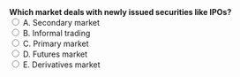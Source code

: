 ::: {.question-block}
<form onsubmit="event.preventDefault(); checkAnswer('module1_mcq_q21')" data-correct-answer="C"> 
  <strong style="display: block;">Which market deals with newly issued securities like IPOs?</strong> 
  <label><input type="radio" name="module1_mcq_q21" value="A"> A. Secondary market</label><br>
  <label><input type="radio" name="module1_mcq_q21" value="B"> B. Informal trading</label><br>
  <label><input type="radio" name="module1_mcq_q21" value="C"> C. Primary market</label><br>
  <label><input type="radio" name="module1_mcq_q21" value="D"> D. Futures market</label><br>
  <label><input type="radio" name="module1_mcq_q21" value="E"> E. Derivatives market</label><br>
</form> 

<div id="feedback-module1_mcq_q21" class="feedback" data-status="" style="display:none;"> 
✅ Correct: C. The primary market is where new securities are issued for the first time. 
</div> 
:::

